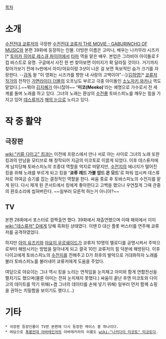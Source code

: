 [[목차]]
= 소개 =
[[수전전대 쿄류저]]의 극장판 [[수전전대 쿄류저 THE MOVIE - GABURINCHO OF MUSIC]]와 본편 39화에 등장하는 인물. 더빙판 이름은 고미나, 배우는 나카무라 시즈카[* [[토미카 히어로 레스큐 파이어]]에서 [[타마(토미카 히어로 레스큐 파이어)|타마]] 역을 맡은 배우. 본업은 그라비아 아이돌로 F컵 바스트로 유명. 구글에서 사진 한 번 찾아보면 이미지가 확 달라질 것이다. 거기까지 찾아가보기 전에 tv판에서 아미/야요이랑 3샷이 나온 걸 보면 독보적인 슴가 크기를 자랑한다. --[[사카모토 코이치|감독]] 왈 "이 영화는 시즈카를 향한 내 사랑의 고백이야"--]/[[김하영]][* [[산죠 리쿠|쿄류저 작가]]의 전작인 [[가면라이더 더블]]의 오프닝도 부르고 극중 아이돌인 [[소노자키 와카나]] 역도 맡았다.].~~뭐야 [[김지혜(성우)|김지혜]]가 아니잖아~~ ''''미코(Meeko)''''라는 예명으로 가수로서 전 세계를 돌며 노래를 하고 있다. 그녀의 노래는 환상의 [[수전룡]] 토바스피노를 깨우는 힘을 가지고 있어 [[데스류저]]가 [[매의 눈]]으로 노리고 있다.

= 작 중 활약 =
== 극장판 ==
[[wiki:"키류 다이고" 킹]]과는 이전에 프랑스에서 만나 서로 아는 사이로 그녀의 노래 또한 킹과의 만남을 모티브로 해 창작되어 지금의 미코토로 이끌게 되었다. 이후 데스류저에게 납치당해 토바스피노의 조종대 역할을 억지로 떠맡지만, [[수전지]]의 에너지가 떨어진 킹을 위해 노래를 부르게 되고 킹을 ''''쿄류 레드 가블 암드 온 모드''''로 파워 업시켜 데스류저로 하여금 승기를 잡는 결정적인 역할을 한다. 싸움 종료 후 토바스피노의 수전지를 맡게 된다. 다시 재개 된 콘서트에서 킹에게 좋아한다고 고백을 했으나 우연찮게 그때 관중의 환호소리에 씹혀버린다. ~~일부러 모른척 하는거 아니야?~~ 

== TV ==
본편 28화에서 포스터로 깜짝출연 했다. 39화에서 재출연했으며 이때 해외에서 이미 [[wiki:"데스류저" D]]에게 당해 흑화된 상태였다. 이땐 D 대신 플롯 버스터를 연주해 쿄류저를 공격하였었다.

하지만 [[아미 유즈키]]와 [[야요이 우르쉐이드]]가 쿄류저 10명의 멜로디를 공명시켜서 주박으로부터 해방시키는 방법을 알아내게 되고 결국 10인 쿄류저의 힘 덕분에 해방된다. 이후 다이고에게 토바스피노의 [[수전지]]를 전해주고 D가 최후의 발악으로 거대화하자 노래를 불러 토바스피노를 불러내어 쿄류저에게 도움을 주었다.

여담으로 야요이는 그녀 역시 킹을 노리는 연적임을 눈치채고 아미와 함게 연합전선을 펼치기도 했으며(물론 아미는 전혀 눈치채지 못했다.) 싸움이 끝난 후엔 미코토와 다이고의 데이트를 막기 위해(+겸 그녀의 데이터를 손에 넣기 위해) 일부러 먼저 함께 쇼핑을 권하는 치밀함을 보이기도 했다.(...)

= 기타 =
 * 극장판 등장인물이 TV판 본편에 다시 등장한 케이스 중 하나이다.
 * 여담으로 [[폭룡전대 아바레인저]]의 아바레키라의 이름도 [[wiki:"나카다이 미코토" 미코토]]다.

